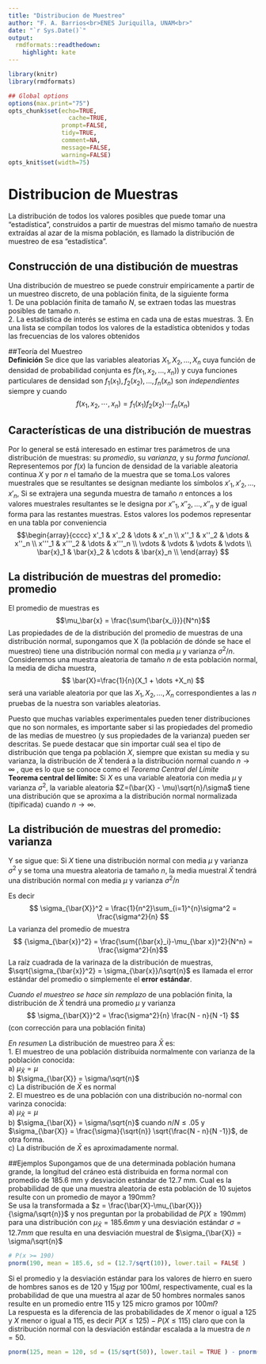 ```yaml
---
title: "Distribucion de Muestreo"
author: "F. A. Barrios<br>ENES Juriquilla, UNAM<br>"
date: "`r Sys.Date()`"
output:
  rmdformats::readthedown:
    highlight: kate
---
```



```r
library(knitr)
library(rmdformats)

## Global options
options(max.print="75")
opts_chunk$set(echo=TRUE,
	             cache=TRUE,
               prompt=FALSE,
               tidy=TRUE,
               comment=NA,
               message=FALSE,
               warning=FALSE)
opts_knit$set(width=75)
```
# Distribucion de Muestras  
La distribución de todos los valores posibles que puede tomar una "estadística", construidos a partir de muestras del mismo tamaño de nuestra extraídas al azar de la misma población, es llamado la distribución de muestreo de esa "estadística".  

## Construcción de una distibución de muestras  
Una distribución de muestreo se puede construir empíricamente a partir de un muestreo discreto, de una población finita, de la siguiente forma  
1. De una población finita de tamaño $N$, se extraen todas las muestras posibles de tamaño $n$.  
2. La estadística de interés se estima en cada una de estas muestras.
3. En una lista se compilan todos los valores de la estadística obtenidos y todas las frecuencias de los valores obtenidos  

##Teoría del Muestreo  
**Definición** Se dice que las variables aleatorias $X_1, X_2, \dots, X_n$ cuya función de densidad de probabilidad conjunta es $f(x_1, x_2, \dots, x_n))$ y cuya funciones particulares de densidad son $f_1(x_1), f_2(x_2), \dots, f_n(x_n)$ son *independientes* siempre y cuando  
$$ f(x_1, x_2, \cdots, x_n) = f_1(x_1)f_2(x_2)\cdots f_n(x_n)$$

## Características de una distribución de muestras  
Por lo general se está interesado en estimar tres parámetros de una distribución de muestras: su *promedio*, su *varianza*, y su *forma funcional*.  Representemos por $f(x)$ la funcion de densidad de la variable aleatoria continua $X$ y por $n$ el tamaño de la muestra que se toma.Los valores muestrales que se resultantes se designan mediante los símbolos $x'_1, x'_2, \dots, x'_n$, Si se extrajera una segunda muestra de tamaño $n$ entonces a los valores muestrales resultantes se le designa por $x''_1, x''_2, \dots, x''_n$ y de igual forma para las restantes muestras. Estos valores los podemos representar en una tabla por conveniencia  
$$\begin{array}{cccc}
  x'_1 & x'_2 & \dots & x'_n \\
  x''_1  & x''_2 & \dots & x''_n \\
  x'''_1 & x'''_2 & \dots & x'''_n \\
  \vdots & \vdots & \vdots & \vdots \\
  \bar{x}_1 & \bar{x}_2 & \cdots & \bar{x}_n \\
\end{array} $$

## La distribución de muestras del promedio: promedio  

El promedio de muestras es  
$$\mu_\bar{x} = \frac{\sum{\bar{x_i}}}{N^n}$$
Las propiedades de de la distribución del promedio de muestras de una distribución normal, supongamos que X (la población de dónde se hace el muestreo) tiene una distribución normal con media $\mu$ y varianza $\sigma^2/n$. Consideremos una muestra aleatoria de tamaño $n$ de esta población normal, la media de dicha muestra,  
$$ \bar{X}=\frac{1}{n}(X_1 + \dots +X_n) $$
será una variable aleatoria por que las $X_1, X_2, \dots,X_n$ correspondientes a las $n$ pruebas de la nuestra son variables aleatorias.

Puesto que muchas variables experimentales pueden tener distribuciones que no son normales, es importante saber si las propiedades del promedio de las medias de muestreo (y sus propiedades de la varianza) pueden ser descritas. Se puede destacar que sin importar cuál sea el tipo de distribución que tenga pa población $X$, siempre que existan su media y su varianza, la distribución de $\bar{X}$ tenderá a la distribución normal cuando $n \rightarrow \infty$ , que es lo que se conoce como el *Teorema Central del Límite*  
**Teorema central del límite:** Si $X$ es una variable aleatoria con media $\mu$ y varianza $\sigma^2$, la variable aleatoria $Z=(\bar{X} - \mu)\sqrt{n}/\sigma$ tiene una distribución que se aproxima a la distribución normal normalizada (tipificada) cuando $n \rightarrow \infty$.  

##  La distribución de muestras del promedio: varianza  

Y se sigue que: Si $X$ tiene una distribución normal con media $\mu$ y varianza $\sigma^2$ y se toma una muestra aleatoria de tamaño $n$, la media muestral $\bar{X}$ tendrá una distribución normal con media $\mu$ y varianza $\sigma^2/n$  

Es decir  
$$ \sigma_{\bar{X}}^2 = \frac{1}{n^2}\sum_{i=1}^{n}\sigma^2 = \frac{\sigma^2}{n} $$
La varianza del promedio de muestra  
$$ {\sigma_{\bar{x}}^2} = \frac{\sum{(\bar{x}_i}-\mu_{\bar x})^2}{N^n} = \frac{\sigma^2}{n}$$
La raíz cuadrada de la varinaza de la distribución de muestras, $\sqrt{\sigma_{\bar{x}}^2} = \sigma_{\bar{x}}/\sqrt{n}$ es llamada el error estándar del promedio o simplemente el **error estándar**.  

*Cuando el muestreo se hace sin remplazo* de una población finita, la distribución de $\bar{X}$ tendrá una promedio $\mu$ y varianza  
$$ \sigma_{\bar{X}}^2 = \frac{\sigma^2}{n} \frac{N - n}{N -1} $$
(con corrección para una población finita)  

*En resumen* La distribución de muestreo para $\bar{X}$ es:  
1. El muestreo de una población distribuida normalmente con varianza de la población conocida:  
a) $\mu_{\bar{X}} = \mu$  
b) $\sigma_{\bar{X}} = \sigma/\sqrt{n}$  
c) La distribución de $\bar{X}$ es normal  
2. El muestreo es de una población con una distribución no-normal con varinza conocida:  
a) $\mu_{\bar{X}} = \mu$  
b) $\sigma_{\bar{X}} = \sigma/\sqrt{n}$ cuando $n/N \leq .05$ y $\sigma_{\bar{X}} = \frac{\sigma}{\sqrt{n}} \sqrt{\frac{N - n}{N -1}}$, de otra forma.  
c) La distribución de $\bar{X}$ es aproximadamente normal.  

##Ejemplos
Supongamos que de una determinada población humana grande, la longitud del cráneo está distribuida en forma normal con promedio de 185.6 mm y desviación estándar de 12.7 mm.  Cual es la probabilidad de que una muestra aleatoria de esta población de 10 sujetos resulte con un promedio de mayor a 190mm?  
Se usa la transformada a $z = \frac{\bar{X}-\mu_{\bar{X}}}{\sigma/\sqrt{n}}$ y nos preguntan por la probabilidad de $P(X \geq 190mm)$ para una distribución con $\mu_{\bar{X}} = 185.6mm$ y una desviación estándar $\sigma = 12.7mm$ que resulta en una desviación muestral de $\sigma_{\bar{X}} = \sigma/\sqrt{n}$

```r
# P(x >= 190)
pnorm(190, mean = 185.6, sd = (12.7/sqrt(10)), lower.tail = FALSE )

```

Si el promedio y la desviación estándar para los valores de hierro en suero de hombres sanos es de $120$ y $15 \mu g$ por $100ml$, respectivamente, cual es la probabilidad de que una muestra al azar de 50 hombres normales sanos resulte en un promedio entre 115 y 125 micro gramos por $100ml$?  
La respuesta es la diferencia de las probabilidades de $X$ menor o igual a $125$ y $X$ menor o igual a $115$, es decir $P(X\leq 125) - P(X \leq 115)$ claro que con la distribución normal con la desviación estándar escalada a la muestra de $n=50$.
```r
pnorm(125, mean = 120, sd = (15/sqrt(50)), lower.tail = TRUE ) - pnorm(115, mean = 120, sd = (15/sqrt(50)), lower.tail = TRUE )
```











